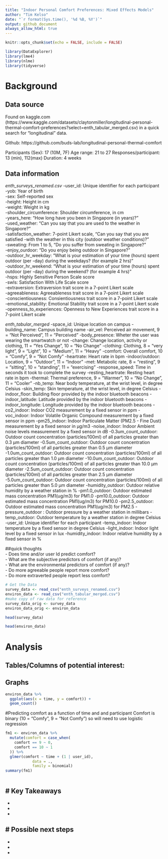 ```yaml
---
title: "Indoor Personal Comfort Preferences: Mixed Effects Models"
author: "Tim Kelso"
date: "`r format(Sys.time(), '%d %B, %Y')`"
output: github_document
always_allow_html: true
---
```


```r
knitr::opts_chunk$set(echo = FALSE, include = FALSE)
```

```r
library(DataExplorer)
library(lme4)
library(nlme)
library(tidyverse)
```
# Background 
## Data source  
Found on kaggle.com (https://www.kaggle.com/datasets/claytonmiller/longitudinal-personal-thermal-comfort-preferences?select=enth_tabular_merged.csv) in a quick search for "longitudinal" data.  

Github: https://github.com/buds-lab/longitudinal-personal-thermal-comfort

Participants (Sex): 17 (10M, 7F)
Age range: 21 to 27
Responses/participant: 13 (min), 112(max)
Duration: 4 weeks


## Data information  
*enth_surveys_renamed.csv*
-user_id:	Unique identifier for each participant  
-yob:	Year of birth  
-sex:	Self-reported sex  
-height:	Height in cm  
-weight:	Weight in kg  
-shoulder_circumference:	Shoulder circumference, in cm  
-years_here:	"How long have you been in Singapore (in years)?"  
-used_weather:	"Can you say that you are used to the weather in Singapore?"  
-satisfaction_weather:	7-point Likert scale, "Can you say that you are satisfied -with the weather in this city (outdoor weather conditions)?"  
-sweating: From 1 to 5, "Do you suffer from sweating in Singapore?"  
-enjoy_ourdoor:	"Do you enjoy being outdoor in Singapore?"  
-outdoor_hr_weekday:	"What is your estimation of your time (hours) spent outdoor (per -day) during the weekdays? (for example 2 hrs)"  
-outdoor_hr_weekend:	"What is your estimation of your time (hours) spent outdoor (per -day) during the weekend? (for example 4 hrs)"  
-hsps: Highly Sensitive Person Scale score  
-swls: Satisfaction With Life Scale score  
-extraversion: Extraversion trait score in a 7-point Likert scale  
-agreeableness:	Agreeableness trait score in a 7-point Likert scale  
-conscientiousness:	Consientiousness trait score in a 7-point Likert scale  
-emotional_stability:	Emotional Stability trait score in a 7-point Likert scale  
-openness_to_experiences:	Openness to New Experiences trait score in a 7-point Likert scale  

*enth_tabular_merged*
-space_id:	Unique location on campus
-building_name:	Campus building name
-air_vel:	Perceived air movement, 9 = "Not Perceived", 11 = "Perceived"
-body_presence:	Wheter the user was wearing the smartwatch or not
-change:	Change location, activity or clothing, 11 = "Yes Change", 10 = "No Change"
-clothing:	Clothing, 8 = "very light", 9 = "Light", 10 = "Medium", 11 = "Heavy"
-comfort:	Overall comfort, 10 = "Comfy", 9 = "Not Comfy"
-heartrate:	Heart rate in bpm
-indoor/outdoor:	Location, 9 = "Outdoor", 11 = "Indoor"
-met:	Metabolic rate, 8 = "resting", 9 = "sitting", 10 = "standing", 11 = "exercising"
-response_speed:	Time in seconds it took to complete the survey
-resting_heartrate:	Resting heart rate in bpm
-thermal:	Thermal preference, 9 = "Warmer", 10 = "No Change", 11 = "Cooler"
-nb_temp:	Near body temperature, at the wrist level, in degree Celsius
-skin_temp:	Skin temperature, at the wrist level, in degree Celsius
-indoor_floor:	Building floor provided by the indoor bluetooth beacons
-indoor_latitude:	Latitude provided by the indoor bluetooth beacons
-indoor_longitude:	Longitude provided by the indoor bluetooth beacons
-co2_indoor:	Indoor CO2 measurement by a fixed sensor in ppm
-voc_indoor:	Indoor Volatile Organic Compound measurement by a fixed sensor in ppm
-pm25_indoor:	Indoor Particulate Matter (PM2.5 - Fine Dust) measurement by a fixed sensor in µg/m3
-noise_indoor:	Indoor Ambient noise levels measurement by a fixed sensor in dB
-0.3um_count_outdoor:	Outdoor count concentration (particles/100ml) of all particles greater than 0.3 µm diameter
-0.5um_count_outdoor:	Outdoor count concentration (particles/100ml) of all particles greater than 0.5 µm diameter
-1.0um_count_outdoor:	Outdoor count concentration (particles/100ml) of all particles greater than 1.0 µm diameter
-10.0um_count_outdoor:	Outdoor count concentration (particles/100ml) of all particles greater than 10.0 µm diameter
-2.5um_count_outdoor:	Outdoor count concentration (particles/100ml) of all particles greater than 2.5 µm diameter
-5.0um_count_outdoor:	Outdoor count concentration (particles/100ml) of all particles greater than 5.0 µm diameter
-humidity_outdoor:	Outdoor relative humidity by a weather station in %
-pm1.0_outdoor:	Outdoor estimated mass concentration PM1(ug/m3) for PM1.0
-pm10.0_outdoor:	Outdoor estimated mass concentration PM1(ug/m3) for PM10.0
-pm2.5_outdoor:	Outdoor estimated mass concentration PM1(ug/m3) for PM2.5
-pressure_outdoor	:	Outdoor pressure by a weather station in millibars
-temp_outdoor:	Outdoor temperature by a weather station in degree Celsius
-user_id:	Unique identifier for each participant
-temp_indoor:	Indoor temperature by a fixed sensor in degree Celsius
-light_indoor:	Indoor light level by a fixed sensor in lux
-humidity_indoor:	Indoor relative humidity by a fixed sensor in %

##quick thoughts  
- Does time and/or user Id predict comfort?  
- What are the subjective predictors of comfort (if any)?  
- What are the environmental predictors of comfort (if any)?  
- Do more agreeable people report more comfort?  
- Do more extraverted people report less comfort?  


```r
# Get the Data
survey_data <- read_csv("enth_surveys_renamed.csv")
environ_data <- read_csv("enth_tabular_merged.csv")
#make copy of raw data for reference
survey_data_orig <- survey_data
environ_data_orig <- environ_data
```

```r
head(survey_data)
```

```r
head(environ_data)
```


# Analysis  
## Tables/Columns of potential interest:  



## Graphs  
```r
environ_data %>% 
  ggplot(aes(x = time, y = comfort)) +
  geom_count()
```

#Predicting comfort as a function of time and and participant
Comfort is binary (10 = "Comfy", 9 = "Not Comfy") so will need to use logistic regression

```r
fm1 <- environ_data %>% 
  mutate(comfort = case_when(
    comfort == 9 ~ 0,
    comfort == 10 ~ 1
  )) %>% 
  glmer(comfort ~ time + (1 | user_id),
            data = .,
            family = binomial)
summary(fm1)

```

```r

```

# Key Takeaways  
-  
-  
-  
- 

# Possible next steps  
-  
-  
-  
-  